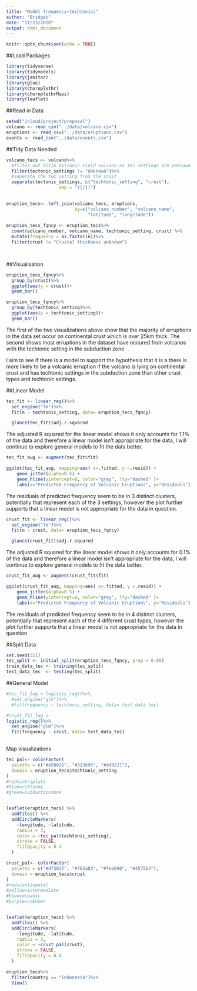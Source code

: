 ```yaml
---
title: "Model frequency~techtonics"
author: "Bridget"
date: "11/23/2020"
output: html_document
---
```


```r
knitr::opts_chunk$set(echo = TRUE)
```

##Load Packages
```r
library(tidyverse)
library(tidymodels)
library(janitor)
library(glue)
library(choroplethr)
library(choroplethrMaps)
library(leaflet)
```

##Read in Data

```r
setwd("/cloud/project/proposal")
volcano <- read_csv("../data/volcano.csv")
eruptions <- read_csv("../data/eruptions.csv")
events <- read_csv("../data/events.csv")

```

##Tidy Data Needed
```r
volcano_tecs <- volcano%>%
  #filter out Vitim Volcanic Field volcano as tec settings are unknown
  filter(tectonic_settings != "Unknown")%>%
  #seperate the tec setting from the crust 
  separate(tectonic_settings, c("techtonic_setting", "crust"),
                    sep = "([/])")
  
```

```r
eruption_tecs<- left_join(volcano_tecs, eruptions,
                          by=c("volcano_number", "volcano_name",
                               "latitude", "longitude"))
  
eruption_tecs_fqncy <- eruption_tecs%>%
  count(volcano_number, volcano_name, techtonic_setting, crust) %>% 
  mutate(frequency = as.factor(n))%>%
  filter(crust != "Crustal thickness unknown")

  
```

##Visualisation
```r
eruption_tecs_fqncy%>%
  group_by(crust)%>%
  ggplot(aes(y = crust))+
  geom_bar()
```  

```r
eruption_tecs_fqncy%>%
  group_by(techtonic_setting)%>%
  ggplot(aes(y = techtonic_setting))+
  geom_bar()


```
The first of the two visualizations above show that the majority of erruptions in the data set occur on continental crust which is over 25km thick.
The second shows most erruptions in the dataset have occured from volcanos with the techtonic setting in the subduction zone

I aim to see if there is a model to support the hypothesis that it is a there is more likely to be a volcanic erruption if the volcano is lying on continental crust and has techtonic settings in the subduction zone than other crust types and techtonic settings.

##Linear Model
```r
tec_fit <- linear_reg()%>%
  set_engine("lm")%>%
  fit(n ~ techtonic_setting, data= eruption_tecs_fqncy)

  glance(tec_fit)$adj.r.squared

```
The adjusted R squared for the linear model shows it only accounts for 1.1% of the data and therefore a linear model isn't appropriate for the data, I will continue to explore general models to fit the data better.

```r
tec_fit_aug <- augment(tec_fit$fit)

ggplot(tec_fit_aug, mapping=aes( x=.fitted, y =.resid)) +
	geom_jitter(alpha=0.5) +
	geom_hline(yintercept=0, color="gray", lty="dashed" )+
	labs(x="Predicted Frequency of Volcanic Eruptions", y="Residuals")
```

The residuals of predicted frequency seem to be in 3 distinct clusters, potentially that represent each of the 3 settings, however the plot further supports that a linear model is not appropriate for the data in question.

```r
crust_fit <- linear_reg()%>%
  set_engine("lm")%>%
  fit(n ~ crust, data= eruption_tecs_fqncy)

  glance(crust_fit)$adj.r.squared

```
The adjusted R squared for the linear model shows it only accounts for 0.1% of the data and therefore a linear model isn't appropriate for the data, I will continue to explore general models to fit the data better.

```r
crust_fit_aug <- augment(crust_fit$fit)

ggplot(crust_fit_aug, mapping=aes( x=.fitted, y =.resid)) +
	geom_jitter(alpha=0.5) +
	geom_hline(yintercept=0, color="gray", lty="dashed" )+ 
	labs(x="Predicted Frequency of Volcanic Eruptions", y="Residuals")
```
The residuals of predicted frequency seem to be in 4 distinct clusters, potentially that represent each of the 4 different crust types, however the plot further supports that a linear model is not appropriate for the data in question.

##Split Data
```r
set.seed(321)
tec_split <- initial_split(eruption_tecs_fqncy, prop = 0.80)
train_data_tec <- training(tec_split)
test_data_tec  <- testing(tec_split)
```

##General Model
```r
#tec_fit_log <-logistic_reg()%>%
  #set_engine("glm")%>%
  #fit(frequency ~ techtonic_setting, data= test_data_tec)

#crust_fit_log <- 
logistic_reg()%>%
  set_engine("glm")%>%
  fit(frequency ~ crust, data= test_data_tec)
  

```

Map visualizations
```r
tec_pal<- colorFactor(
  palette = c("#a50026", "#313695", "#4d9221"),
  domain = eruption_tecs$techtonic_setting
)
#red=intraplate
#blue=riftzone
#green=subductionzone


leaflet(eruption_tecs) %>% 
  addTiles() %>%
  addCircleMarkers(
    ~longitude, ~latitude,
    radius = 3,
    color = ~tec_pal(techtonic_setting),
    stroke = FALSE, 
    fillOpacity = 0.4
  )
```

```r
crust_pal<- colorFactor(
  palette = c("#d73027", "#762a83", "#fee090", "#4575b4"),
  domain = eruption_tecs$crust
)
#red=continental
#yellow=intermediate
#blue=oceanic
#purple=unknown


leaflet(eruption_tecs) %>% 
  addTiles() %>%
  addCircleMarkers(
    ~longitude, ~latitude,
    radius = 3,
    color = ~crust_pal(crust),
    stroke = FALSE, 
    fillOpacity = 0.4
  )
```


```r
eruption_tecs%>%
  filter(country == "Indonesia")%>%
  View()

```






















